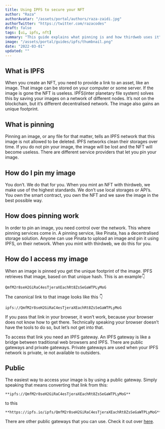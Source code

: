 ```yaml
---
title: Using IPFS to secure your NFT
author: "Raza"
authorAvatar: "/assets/portal/authors/raza-zaidi.jpg"
authorTwitter: "https://twitter.com/razacodes"
draft: false
tags: [ui, ipfs, nft]
summary: "This guide explains what pinning is and how thirdweb uses it"
image: "/assets/portal/guides/ipfs/thumbnail.png"
date: "2022-03-01"
updated: ""
---
```


## What is IPFS

When you create an NFT, you need to provide a link to an asset, like an image. That image can be stored on your computer or some server. If the image is gone the NFT is useless. IPFS(inter planetary file system) solves this by saving your images on a network of different nodes. It’s not on the blockchain, but it’s different decentralised network. The image also gains an unique footprint.

## What is pinning

Pinning an image, or any file for that matter, tells an IPFS network that this image is not allowed to be deleted. IPFS networks clean their storages over time. If you do not pin your image, the image will be lost and the NFT will become useless. There are different service providers that let you pin your image.

## How do I pin my image

You don’t. We do that for you. When you mint an NFT with thirdweb, we make use of the highest standards. We don’t use local storages or API’s. You own the smart contract, you own the NFT and we save the image in the best possible way.

## How does pinning work

In order to pin an image, you need control over the network. This where pinning services come in. A pinning service, like Pinata, has a decentralised storage solution. Anyone can use Pinata to upload an image and pin it using IPFS, on their network. When you mint with thirdweb, we do this for you.

## How do I access my image

When an image is pinned you get the unique footprint of the image. IPFS retrieves that image, based on that unique hash. This is an example👇

```
QmfM2r8seH2GiRaC4esTjeraXEachRt8ZsSeGaWTPLyMoG
```

The canonical link to that image looks like this 👇

```
ipfs://QmfM2r8seH2GiRaC4esTjeraXEachRt8ZsSeGaWTPLyMoG
```

If you pass that link in your browser, it won’t work, because your browser does not know how to get there. Technically speaking your browser doesn’t have the tools to do so, but let’s not get into that.

To access that link you need an IPFS gateway. An IPFS gateway is like a bridge between traditional web browsers and IPFS. There are public gateways and private gateways. Private gateways are used when your IPFS network is private, ie not available to outsiders.

## Public

The easiest way to access your image is by using a public gateway. Simply speaking that means converting that link from this:

```
**ipfs://QmfM2r8seH2GiRaC4esTjeraXEachRt8ZsSeGaWTPLyMoG**
```

to this

```
**https://ipfs.io/ipfs/QmfM2r8seH2GiRaC4esTjeraXEachRt8ZsSeGaWTPLyMoG**
```

There are other public gateways that you can use. Check it out over [here](https://ipfs.github.io/public-gateway-checker/).
